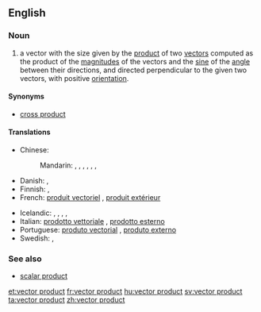 ==English==

===Noun===
{{en-noun|sg=[[vector]] [[product]]}}

# {{vector}} a vector with the size given by the [[product]] of two [[vector]]s computed as the product of the [[magnitude]]s of the vectors and the [[sine]] of the [[angle]] between their directions, and directed perpendicular to the given two vectors, with positive [[orientation]].

====Synonyms====
*[[cross product]]

====Translations====
{{trans-top|vector with size given by the product of two vectors}}
* Chinese:
*: Mandarin: {{t|cmn|向量積|sc=Hani}}, {{t|cmn|向量积|tr=xiàngliàngjī|sc=Hani}}, {{t|cmn|矢量積|sc=Hani}}, {{t|cmn|矢量积|tr=shǐliàngjī|sc=Hani}}, {{t|cmn|矢積|sc=Hani}}, {{t|cmn|矢积|tr=shǐjī|sc=Hani}}, {{t|cmn|矢值|tr=shǐzhí|sc=Hani}}
* Danish: {{t-|da|vektorprodukt|n}}, {{t|da|krydsprodukt|n}}
* Finnish: {{t-|fi|vektoritulo}}, {{t-|fi|ristitulo}}
* French: [[produit vectoriel]] {{m}}, [[produit extérieur]] {{m}}
{{trans-mid}}
* Icelandic: {{t|is|krossfeldi|n}}, {{t|is|krossmargfeldi|n}}, {{t|is|vigurfeldi|n}}, {{t|is|vigurmargfeldi|n}}, {{t|is|vektormargfeldi|n}}
* Italian: [[prodotto vettoriale]] {{m}}, [[prodotto esterno]] {{m}}
* Portuguese: [[produto vectorial]] {{m}}, [[produto externo]] {{m}}
* Swedish: {{t+|sv|vektorprodukt|c}}, {{t+|sv|kryssprodukt|c}}
{{trans-bottom}}

===See also===
*[[scalar product]]

[[et:vector product]]
[[fr:vector product]]
[[hu:vector product]]
[[sv:vector product]]
[[ta:vector product]]
[[zh:vector product]]